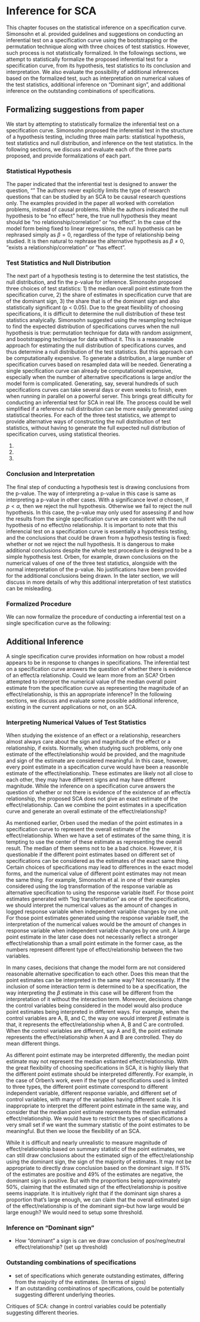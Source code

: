 # Inference for SCA

\par This chapter focuses on the statistical inference on a specification curve. Simonsohn et al. provided guidelines and suggestions on conducting an inferential test on a specification curve using the bootstrapping or the permutation technique along with three choices of test statistics. However, such process is not statistically formalized. In the followings sections, we attempt to statistically formalize the proposed inferential test for a specification curve, from its hypothesis, test statistics to its conclusion and interpretation. We also evaluate the possibility of additional inferences based on the formalized test, such as interpretation on numerical values of the test statistics, additional inference on "Dominant sign", and additional inference on the outstanding combinations of specifications.  

## Formalizing suggestions from paper

\par We start by attempting to statistically formalize the inferential test on a specification curve. Simonsohn proposed the inferential test in the structure of a hypothesis testing, including three main parts: statistical hypothesis, test statistics and null distribution, and inference on the test statistics. In the following sections, we discuss and evaluate each of the three parts proposed, and provide formalizations of each part. 

### Statistical Hypothesis

\par The paper indicated that the inferential test is designed to answer the question, “\emph{Considering the full set of reasonable specifications jointly, how inconsistent are the results with the null hypothesis of no effect?}” The authors never explicitly limits the type of research questions that can be studied by an SCA to be causal research questions only. The examples provided in the paper all worked with correlation problems, instead of causal problems. While the authors indicated the null hypothesis to be "no effect" here, the true null hypothesis they meant should be "no relationship/correlation" or "no effect". In the case of the model form being fixed to linear regressions, the null hypothesis can be rephrased simply as $\beta = 0$, regardless of the type of relationship being studied. It is then natural to rephrase the alternative hypothesis as $\beta \neq 0$, "exists a relationship/correlation" or "has effect". 

### Test Statistics and Null Distribution

\par The next part of a hypothesis testing is to determine the test statistics, the null distribution, and fin the p-value for inference. Simonsohn proposed three choices of test statistics: 1) the median overall point estimate from the specification curve, 2) the share of estimates in specification curve that are of the dominant sign, 3) the share that is of the dominant sign and also statistically significant (p < 0.05). Due to the great flexibility of choosing specifications, it is difficult to determine the null distribution of these test statistics analyically. Simonsohn suggested using the resampling technique to find the expected distribution of specifications curves when the null hypothesis is true: permutation technique for data with random assignment, and bootstrapping technique for data without it. This is a reasonable approach for estimating the null distribution of specifications curves, and thus determine a null distribution of the test statistics. But this approach can be computationally expensive. To generate a distribution, a large number of specification curves based on resampled data will be needed. Generating a single specification curve can already be computationall expensive, especially when the number of alternative specifications is large and/or the model form is complicated. Generating, say, several hundreds of such specifications curves can take several days or even weeks to finish, even when running in parallel on a powerful server. This brings great difficulty for conducting an inferential test for SCA in real life. The process could be well simplified if a reference null distribution can be more easily generated using statistical theories. For each of the three test statistics, we attempt to provide alternative ways of constructing the null distribution of test statistics, without having to generate the full expected null distribution of specification curves, using statistical theories. 

1. 
2. 
3.

### Conclusion and Interpretation

\par The final step of conducting a hypothesis test is drawing conclusions from the p-value. The way of interpreting a p-value in this case is same as interpreting a p-value in other cases. With a significance level $\alpha$ chosen, if $p < \alpha$, then we reject the null hypothesis. Otherwise we fail to reject the null hypothesis. In this case, the p-value may only used for assessing if and how the results from the single specification curve are consistent with the null hypothesis of no effect/no relationship. It is important to note that this inferencial test on a specification curve is essentially a hypothesis testing, and the conclusions that could be drawn from a hypothesis testing is fixed: whether or not we reject the null hypothesis. It is dangerous to make additional conclusions despite the whole test procedure is designed to be a simple hypothesis test. Orben, for example, drawn conclusions on the numerical values of one of the three test statistics, alongside with the normal interpretation of the p-value. No justifications have been provided for the additional conclusions being drawn. In the later section, we will discuss in more details of why this additional interpretation of test statistics can be misleading. 

### Formalized Procedure

\par We can now formalize the procedure of conducting a inferential test on a single specification curve as the following: 

\begin{enumerate}
  \item Indicating the hypotheses: $H_0:$ No effect/No relationship; $H_1:$ Has effect/Exist relationship. 
  \item Generating test statistic(s): 
  \begin{enumerate}
    \item the median overall point estimate from the specification curve
    \item the share of estimates in specification curve that are of the dominant sign
    \item the share that is of the dominant sign and also statistically significant (p < 0.05)
  \end{enumerate}
  \item Compute null distributions and determine p-value(s): 
  \item Drawn conclusion: if $p > \alpha$, failed to reject null with statistical significance $\alpha$. Otherwise, reject null with statistical significance $\alpha$.
\end{enumerate}

## Additional Inference

\par A single specification curve provides information on how robust a model appears to be in response to changes in specifications. The inferential test on a specification curve answers the question of whether there is evidence of an effect/a relationship. Could we learn more from an SCA? Orben attempted to interpret the numerical value of the median overall point estimate from the specification curve as representing the magnitude of an effect/relationship, is this an appropriate inference? In the following sections, we discuss and evaluate some possible additional inference, existing in the current applications or not, on an SCA.

### Interpreting Numerical Values of Test Statistics

\par When studying the existence of an effect or a relationship, researchers almost always care about the sign and magnitude of the effect or a relationship, if exists. Normally, when studying such problems, only one estimate of the effect/relationship would be provided, and the magnitude and sign of the estimate are considered meaningful. In this case, however, every point estimate in a specification curve would have been a reasonble estimate of the effect/relationship. These estimates are likely not all close to each other, they may have different signs and may have different magnitude. While the inference on a specification curve answers the question of whether or not there is evidence of the existence of an effect/a relationship, the proposed SCA does not give an exact estimate of the effect/relationship. Can we combine the point estimates in a specification curve and generate an overall estimate of the effect/relationship? 

\par As mentioned earlier, Orben used the median of the point estimates in a specification curve to represent the overall estimate of the effect/relationship. When we have a set of estimates of the same thing, it is tempting to use the center of these estimate as representing the overall result. The median of them seems not to be a bad choice. However, it is questionable if the different point estimates based on different set of specifications can be considered as the estimates of the exact same thing. Certain choices of specifications may lead to differences in the exact model forms, and the numerical value of different point estimates may not mean the same thing. For example, Simonsohn et al. in one of their examples considered using the log transformation of the response variable as alternative specification to using the response variable itself. For those point estimates generated with "log transformation" as one of the specifications, we should interpret the numerical values as the amount of changes in logged response variable when independent variable changes by one unit. For those point estimates generated using the response variable itself, the interpretation of the numerical values would be the amount of changes in response variable when independent variable changes by one unit. A large point estimate in the later case does not necessarily reflect a stronger effect/relationship than a small point estimate in the former case, as the numbers represent different type of effect/relationship between the two variables. 

\par In many cases, decisions that change the model form are not considered reasonable alternative specification to each other. Does this mean that the point estimates can be interpreted in the same way? Not necessarily. If the inclusion of some interaction term is determined to be a specification, the way interpreting the $\beta$ estimate in this case will be different from the interpretation of it without the interaction term. Moreover, decisions change the control variables being considered in the model would also produce point estimates being interpreted in different ways. For example, when the control variables are A, B, and C, the way one would interpret $\beta$ estimate is that, it represents the effect/relationship when A, B and C are controlled. When the control variables are different, say A and B, the point estimate represents the effect/relationship when A and B are controlled. They do mean different things. 

\par As different point estimate may be interpreted differently, the median point estimate may not represent the median estiamted effect/relationship. With the great flexibility of choosing specifications in SCA, it is highly likely that the different point estimate should be interpreted differently. For example, in the case of Orben's work, even if the type of specifications used is limited to three types, the different point estimate correspond to different independent variable, different response variable, and different set of control variables, with many of the variables having different scale. It is inappropriate to interpret the different point estimate in the same way, and consider that the median point estimate represents the median estimated effect/relationship. We would have to restrict the types of specifications a very small set if we want the summary statistic of the point estimates to be meaningful. But then we loose the flexibility of an SCA. 

\par While it is difficult and nearly unrealistic to measure magnitude of effect/relationship based on summary statistic of the point estimates, we can still draw conclusions about the estimated sign of the effect/relationship using the dominant sign, the sign of the majority of estimates. It may not be appropriate to directly draw conclusion based on the dominant sign. If 51% of the estimates are positive and 49% of the estimates are negative, the dominant sign is positive. But with the proportions being approximately 50%, claiming that the estimated sign of the effect/relationship is positive seems inappriate. It is intuitively right that if the dominant sign shares a proportion that's large enough, we can claim that the overall estimated sign of the effect/relationship is of the dominant sign--but how large would be large enough? We would need to setup some threshold. 

### Inference on "Dominant sign"

- How "dominant" a sign is can we draw conclusion of pos/neg/neutral effect/relationship? (set up threshold)

### Outstanding combinations of specifications

- set of specifications which generate outstanding estimates, differing from the majority of the estimates. (In terms of signs)
- If an outstanding combinatinos of specifications, could be potentially suggesting different underlying theories. 

Critiques of SCA: change in control variables could be potentially suggesting different theories. 